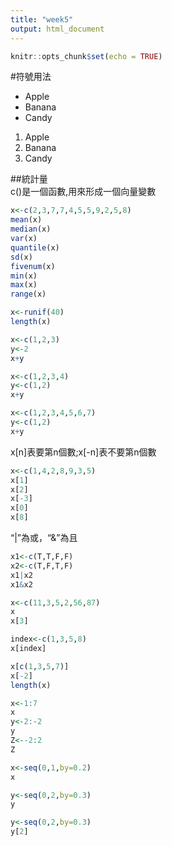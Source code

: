 ```yaml
---
title: "week5"
output: html_document
---
```


```r
knitr::opts_chunk$set(echo = TRUE)
```
#符號用法  
  
- Apple  
- Banana  
- Candy  
  
1. Apple  
1. Banana  
1. Candy  

##統計量  
c()是一個函數,用來形成一個向量變數
```r
x<-c(2,3,7,7,4,5,5,9,2,5,8)
mean(x)
median(x)
var(x)
quantile(x)
sd(x)
fivenum(x)
min(x)
max(x)
range(x)
```


```r
x<-runif(40)
length(x)
```

```r
x<-c(1,2,3)
y<-2
x+y
```


```r
x<-c(1,2,3,4)
y<-c(1,2)
x+y
```
```r
x<-c(1,2,3,4,5,6,7)
y<-c(1,2)
x+y
```
x[n]表要第n個數;x[-n]表不要第n個數
```r
x<-c(1,4,2,8,9,3,5)
x[1]
x[2]
x[-3]
x[0]
x[8]
```
"|"為或，"&"為且
```r
x1<-c(T,T,F,F)
x2<-c(T,F,T,F)
x1|x2
x1&x2
```

```r
x<-c(11,3,5,2,56,87)
x
x[3]

index<-c(1,3,5,8)
x[index]

x[c(1,3,5,7)]
x[-2]
length(x)
```

```r
x<-1:7
x
y<-2:-2
y
Z<--2:2
Z
```
```r
x<-seq(0,1,by=0.2)
x

y<-seq(0,2,by=0.3)
y

y<-seq(0,2,by=0.3)
y[2]

```





